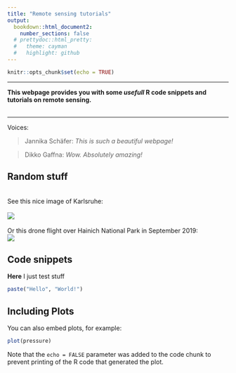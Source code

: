 ```yaml
---
title: "Remote sensing tutorials"
output:
  bookdown::html_document2:
    number_sections: false
  # prettydoc::html_pretty:
  #   theme: cayman
  #   highlight: github
---
```


```r
knitr::opts_chunk$set(echo = TRUE)
```

***

**This webpage provides you with some *usefull* R code snippets and tutorials on remote sensing.** <br><br>

***

Voices:<br>
<blockquote>
<p>Jannika Schäfer: *This is such a beautiful webpage!*</p>
</blockquote>
<blockquote>
<p>Dikko Gaffna: *Wow. Absolutely amazing!*</p>
</blockquote>


## Random stuff {#random}
<br>
See this nice image of Karlsruhe:<br> 
<br>
![](http://www.livinginkarlsruhe.com/wp-content/uploads/2017/09/KupferstichZirkel_klein.jpg)
<br>
<br>
Or this drone flight over Hainich National Park in September 2019:
<br>
![](index_files/figure-html/Hainich.gif)


## Code snippets

**Here** I just test stuff  

```r
paste("Hello", "World!")
```

## Including Plots

You can also embed plots, for example:

```r
plot(pressure)
```

Note that the `echo = FALSE` parameter was added to the code chunk to prevent printing of the R code that generated the plot.
